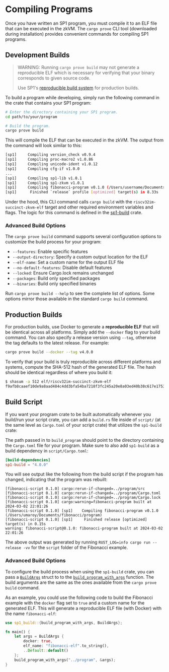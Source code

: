 
# Compiling Programs

Once you have written an SP1 program, you must compile it to an ELF file that can be executed in the zkVM. The `cargo prove` CLI tool (downloaded during installation) provides convenient commands for compiling SP1 programs.

## Development Builds

> WARNING: Running `cargo prove build` may not generate a reproducible ELF which is necessary for verifying that your binary corresponds to given source code.
>
> Use SP1's [reproducible build system](#production-builds) for production builds.

To build a program while developing, simply run the following command in the crate that contains your SP1 program:

```bash
# Enter the directory containing your SP1 program.
cd path/to/your/program

# Build the program.
cargo prove build
```

This will compile the ELF that can be executed in the zkVM. The output from the command will look similar to this:

```bash
[sp1]     Compiling version_check v0.9.4
[sp1]     Compiling proc-macro2 v1.0.86
[sp1]     Compiling unicode-ident v1.0.12
[sp1]     Compiling cfg-if v1.0.0
...
[sp1]     Compiling sp1-lib v1.0.1
[sp1]     Compiling sp1-zkvm v1.0.1
[sp1]     Compiling fibonacci-program v0.1.0 (/Users/username/Documents/fibonacci/program)
[sp1]      Finished `release` profile [optimized] target(s) in 8.33s
```

Under the hood, this CLI command calls `cargo build` with the `riscv32im-succinct-zkvm-elf` target and other required environment variables and flags. The logic for this command is defined in the [sp1-build](https://github.com/succinctlabs/sp1/tree/main/build) crate.

### Advanced Build Options

The `cargo prove build` command supports several configuration options to customize the build process for your program:

- `--features`: Enable specific features
- `--output-directory`: Specify a custom output location for the ELF
- `--elf-name`: Set a custom name for the output ELF file
- `--no-default-features`: Disable default features
- `--locked`: Ensure Cargo.lock remains unchanged
- `--packages`: Build only specified packages
- `--binaries`: Build only specified binaries

Run `cargo prove build --help` to see the complete list of options. Some options mirror those available in the standard `cargo build` command.

## Production Builds

For production builds, use Docker to generate a **reproducible ELF** that will be identical across all platforms. Simply add the `--docker` flag to your build command. You can also specify a release version using `--tag`, otherwise the tag defaults to the latest release. For example:

```bash
cargo prove build --docker --tag v4.0.0
```

To verify that your build is truly reproducible across different platforms and systems, compute the SHA-512 hash of the generated ELF file. The hash should be identical regardless of where you build it:

```bash
$ shasum -a 512 elf/riscv32im-succinct-zkvm-elf
f9afb8caaef10de9a8aad484c4dd3bfa54ba7218f3fc245a20e8a03ed40b38c617e175328515968aecbd3c38c47b2ca034a99e6dbc928512894f20105b03a203
```

## Build Script

If you want your program crate to be built automatically whenever you build/run your script crate, you can add a `build.rs` file inside of `script/` (at the same level as `Cargo.toml` of your script crate) that utilizes the `sp1-build` crate:

<Example/>

The path passed in to `build_program` should point to the directory containing the `Cargo.toml` file for your program. Make sure to also add `sp1-build` as a build dependency in `script/Cargo.toml`:

```toml
[build-dependencies]
sp1-build = "4.0.0"
```

You will see output like the following from the build script if the program has changed, indicating that the program was rebuilt:

```
[fibonacci-script 0.1.0] cargo:rerun-if-changed=../program/src
[fibonacci-script 0.1.0] cargo:rerun-if-changed=../program/Cargo.toml
[fibonacci-script 0.1.0] cargo:rerun-if-changed=../program/Cargo.lock
[fibonacci-script 0.1.0] cargo:warning=fibonacci-program built at 2024-03-02 22:01:26
[fibonacci-script 0.1.0] [sp1]    Compiling fibonacci-program v0.1.0 (/Users/umaroy/Documents/fibonacci/program)
[fibonacci-script 0.1.0] [sp1]     Finished release [optimized] target(s) in 0.15s
warning: fibonacci-script@0.1.0: fibonacci-program built at 2024-03-02 22:01:26
```

The above output was generated by running `RUST_LOG=info cargo run --release -vv` for the `script` folder of the Fibonacci example.

### Advanced Build Options

To configure the build process when using the `sp1-build` crate, you can pass a [`BuildArgs`](https://docs.rs/sp1-build/latest/sp1_build/struct.BuildArgs.html) struct to to the [`build_program_with_args`](https://docs.rs/sp1-build/latest/sp1_build/fn.build_program_with_args.html) function. The build arguments are the same as the ones available from the `cargo prove build` command.

As an example, you could use the following code to build the Fibonacci example with the `docker` flag set to `true` and a custom name for the generated ELF. This will generate a reproducible ELF file (with Docker) with the name `fibonacci-elf`:

```rust
use sp1_build::{build_program_with_args, BuildArgs};

fn main() {
    let args = BuildArgs {
        docker: true,
        elf_name: "fibonacci-elf".to_string(),
        ..Default::default()
    };
    build_program_with_args("../program", &args);
}
```